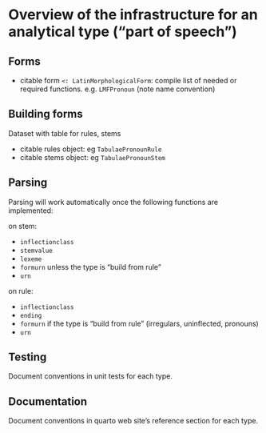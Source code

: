 # Overview of the infrastructure for an analytical type ("part of speech")

## Forms

- citable form `<: LatinMorphologicalForm`: compile list of needed or required functions. e.g. `LMFPronoun` (note name convention)

## Building forms

Dataset with table for rules, stems

- citable rules object: eg `TabulaePronounRule`
- citable stems object: eg `TabulaePronounStem`

## Parsing

Parsing will work automatically once the following functions are implemented:

on stem:

- `inflectionclass`
- `stemvalue`
- `lexeme`
- `formurn` unless the type is "build from rule"
- `urn`

on rule:

- `inflectionclass`
- `ending`
- `formurn` if the type is "build from rule" (irregulars, uninflected, pronouns)
- `urn`




## Testing

::: {.callout-caution title="TBA"}
Document conventions in unit tests for each type.
:::



## Documentation


::: {.callout-caution title="TBA"}
Document conventions in quarto web site's reference section for each type.
:::

